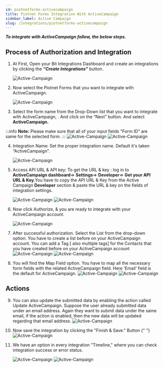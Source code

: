 ```yaml
---
id: piotnetforms-activecampaign
title: Piotnet Forms Integration With ActiveCampaign
sidebar_label: Active Campaign
slug: /integrations/piotnetforms-activecampaign
---
```



**_To integrate with ActiveCampaign follow, the below steps._**

## Process of Authorization and Integration

1. At First, Open your Bit Integrations Dashboard and create an integrations by clicking the **_“Create Integrations”_** button.

   <Image
     src="ActiveCampaign/Create Integrations"
     alt="Active-Campaign"
     w="1020"
     h="350"
   />

2. Now select the Piotnet Forms that you want to integrate with ActiveCampaign.

   <Image
     src="ActiveCampaign/Select Trigger"
     alt="Active-Campaign"
     w="1020"
     h="350"
   />

3. Select the form name from the Drop-Down list that you want to integrate with ActiveCampaign, . And click on the “Next” button. And select **ActiveCampaign.**

  :::info
   **Note:** Please make sure that all of your input fields "Form ID" are same for the selected form.
  :::
   <Image
     src="ActiveCampaign/piotnet-form"
     alt="Active-Campaign"
     w="1020"
     h="350"
   />
   <Image
     src="ActiveCampaign/Select ActiveCampaign"
     alt="Active-Campaign"
     w="1020"
     h="350"
   />

4. Integration Name: Set the proper integration name. Default it's taken “ActiveCampaign”.

   <Image
     src="ActiveCampaign/Integration Name"
     alt="Active-Campaign"
     w="1020"
     h="350"
   />

5. Access API URL & API key: To get the URL & key : log in to **ActiveCampaign dashboard**=> **Settings**=> **Developer**=> **Get your API URL & Key**.You have to copy the API URL & Key from the Active Campaign **Developer** section & paste the URL & key on the fields of integration settings.

   <Image
     src="ActiveCampaign/ActiveCampaign API Dashbord"
     alt="Active-Campaign"
     w="1020"
     h="350"
   />
   <Image
     src="ActiveCampaign/access uri and api key"
     alt="Active-Campaign"
     w="1020"
     h="350"
   />

6. Now click Authorize, & you are ready to integrate with your ActiveCampaign account.

   <Image
     src="ActiveCampaign/Authorize"
     alt="Active-Campaign"
     w="1020"
     h="350"
   />

7. After successful authorization. Select the List from the drop-down option. You have to create a list before on your ActiveCampaign account. You can add a Tag [ also multiple tags] for the Contacts that you have created before on your ActiveCampaign account
   <Image
     src="ActiveCampaign/ActiveCampaign List"
     alt="Active-Campaign"
     w="1020"
     h="350"
   />
   <Image
     src="ActiveCampaign/ActiveCampaign Tag"
     alt="Active-Campaign"
     w="1020"
     h="350"
   />
8. You will find the Map Field option. You have to map all the necessary form fields with the related ActiveCampaign field. Here ‘Email‘ field is the default for ActiveCampaign.
   <Image
     src="ActiveCampaign/Default Field"
     alt="Active-Campaign"
     w="1020"
     h="350"
   />
   <Image
     src="ActiveCampaign/Field Mapping"
     alt="Active-Campaign"
     w="1020"
     h="350"
   />

## Actions

9. You can also update the submitted data by enabling the action called Update ActiveCampaign. Suppose the user already submitted data under an email address. Again they want to submit data under the same email, if the action is enabled, then the new data will be updated regarding that email address.
   <Image
     src="ActiveCampaign/Update Actions"
     alt="Active-Campaign"
     w="1020"
     h="350"
   />
10. Now save the integration by clicking the "Finish & Save." Button
    {" "}
    <Image
      src="ActiveCampaign/Finish and Save"
      alt="Active-Campaign"
      w="1020"
      h="350"
    />
11. We have an option in every integration "Timeline," where you can check integration success or error status.
  
    <Image
      src="ActiveCampaign/Integrations Dashbord"
      alt="Active-Campaign"
      w="1020"
      h="350"
    />
    <Image
      src="ActiveCampaign/Timeline"
      alt="Active-Campaign"
      w="1020"
      h="350"
    />
